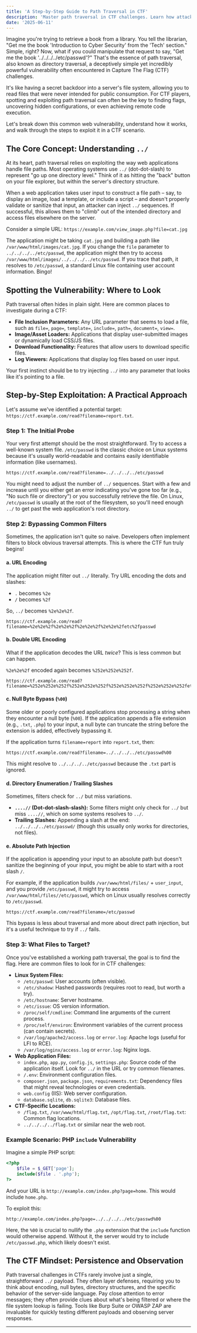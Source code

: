 ```yaml
---
title: 'A Step-by-Step Guide to Path Traversal in CTF'
description: 'Master path traversal in CTF challenges. Learn how attackers exploit directory navigation flaws, bypass filters, and compromise systems step-by-step.'
date: '2025-06-11'
---
```

Imagine you're trying to retrieve a book from a library. You tell the librarian, "Get me the book 'Introduction to Cyber Security' from the 'Tech' section." Simple, right? Now, what if you could manipulate that request to say, "Get me the book '../../../../etc/passwd'?" That's the essence of path traversal, also known as directory traversal, a deceptively simple yet incredibly powerful vulnerability often encountered in Capture The Flag (CTF) challenges.

It's like having a secret backdoor into a server's file system, allowing you to read files that were never intended for public consumption. For CTF players, spotting and exploiting path traversal can often be the key to finding flags, uncovering hidden configurations, or even achieving remote code execution.

Let's break down this common web vulnerability, understand how it works, and walk through the steps to exploit it in a CTF scenario.

## The Core Concept: Understanding `../`

At its heart, path traversal relies on exploiting the way web applications handle file paths. Most operating systems use `../` (dot-dot-slash) to represent "go up one directory level." Think of it as hitting the "back" button on your file explorer, but within the server's directory structure.

When a web application takes user input to construct a file path – say, to display an image, load a template, or include a script – and doesn't properly validate or sanitize that input, an attacker can inject `../` sequences. If successful, this allows them to "climb" out of the intended directory and access files elsewhere on the server.

Consider a simple URL: `https://example.com/view_image.php?file=cat.jpg`

The application might be taking `cat.jpg` and building a path like `/var/www/html/images/cat.jpg`. If you change the `file` parameter to `../../../../etc/passwd`, the application might then try to access `/var/www/html/images/../../../../etc/passwd`. If you trace that path, it resolves to `/etc/passwd`, a standard Linux file containing user account information. Bingo!

## Spotting the Vulnerability: Where to Look

Path traversal often hides in plain sight. Here are common places to investigate during a CTF:

*   **File Inclusion Parameters:** Any URL parameter that seems to load a file, such as `file=`, `page=`, `template=`, `include=`, `path=`, `document=`, `view=`.
*   **Image/Asset Loaders:** Applications that display user-submitted images or dynamically load CSS/JS files.
*   **Download Functionality:** Features that allow users to download specific files.
*   **Log Viewers:** Applications that display log files based on user input.

Your first instinct should be to try injecting `../` into any parameter that looks like it's pointing to a file.

## Step-by-Step Exploitation: A Practical Approach

Let's assume we've identified a potential target: `https://ctf.example.com/read?filename=report.txt`.

### Step 1: The Initial Probe

Your very first attempt should be the most straightforward. Try to access a well-known system file. `/etc/passwd` is the classic choice on Linux systems because it's usually world-readable and contains easily identifiable information (like usernames).

```
https://ctf.example.com/read?filename=../../../../etc/passwd
```

You might need to adjust the number of `../` sequences. Start with a few and increase until you either get an error indicating you've gone too far (e.g., "No such file or directory") or you successfully retrieve the file. On Linux, `/etc/passwd` is usually at the root of the filesystem, so you'll need enough `../` to get past the web application's root directory.

### Step 2: Bypassing Common Filters

Sometimes, the application isn't quite so naive. Developers often implement filters to block obvious traversal attempts. This is where the CTF fun truly begins!

#### a. URL Encoding

The application might filter out `../` literally. Try URL encoding the dots and slashes:

*   `.` becomes `%2e`
*   `/` becomes `%2f`

So, `../` becomes `%2e%2e%2f`.

```
https://ctf.example.com/read?filename=%2e%2e%2f%2e%2e%2f%2e%2e%2f%2e%2e%2fetc%2fpasswd
```

#### b. Double URL Encoding

What if the application decodes the URL *twice*? This is less common but can happen.

`%2e%2e%2f` encoded again becomes `%252e%252e%252f`.

```
https://ctf.example.com/read?filename=%252e%252e%252f%252e%252e%252f%252e%252e%252f%252e%252e%252fetc%252fpasswd
```

#### c. Null Byte Bypass (`%00`)

Some older or poorly configured applications stop processing a string when they encounter a null byte (`%00`). If the application appends a file extension (e.g., `.txt`, `.php`) to your input, a null byte can truncate the string before the extension is added, effectively bypassing it.

If the application turns `filename=report` into `report.txt`, then:

```
https://ctf.example.com/read?filename=../../../../etc/passwd%00
```

This might resolve to `../../../../etc/passwd` because the `.txt` part is ignored.

#### d. Directory Enumeration / Trailing Slashes

Sometimes, filters check for `../` but miss variations.

*   **`....//` (Dot-dot-slash-slash):** Some filters might only check for `../` but miss `....//`, which on some systems resolves to `../`.
*   **Trailing Slashes:** Appending a slash at the end: `../../../../etc/passwd/` (though this usually only works for directories, not files).

#### e. Absolute Path Injection

If the application is appending your input to an absolute path but doesn't sanitize the beginning of your input, you might be able to start with a root slash `/`.

For example, if the application builds `/var/www/html/files/` + `user_input`, and you provide `/etc/passwd`, it might try to access `/var/www/html/files//etc/passwd`, which on Linux usually resolves correctly to `/etc/passwd`.

```
https://ctf.example.com/read?filename=/etc/passwd
```

This bypass is less about traversal and more about direct path injection, but it's a useful technique to try if `../` fails.

### Step 3: What Files to Target?

Once you've established a working path traversal, the goal is to find the flag. Here are common files to look for in CTF challenges:

*   **Linux System Files:**
    *   `/etc/passwd`: User accounts (often visible).
    *   `/etc/shadow`: Hashed passwords (requires root to read, but worth a try).
    *   `/etc/hostname`: Server hostname.
    *   `/etc/issue`: OS version information.
    *   `/proc/self/cmdline`: Command line arguments of the current process.
    *   `/proc/self/environ`: Environment variables of the current process (can contain secrets).
    *   `/var/log/apache2/access.log` or `error.log`: Apache logs (useful for LFI to RCE).
    *   `/var/log/nginx/access.log` or `error.log`: Nginx logs.
*   **Web Application Files:**
    *   `index.php`, `app.py`, `config.js`, `settings.php`: Source code of the application itself. Look for `../` in the URL or try common filenames.
    *   `/.env`: Environment configuration files.
    *   `composer.json`, `package.json`, `requirements.txt`: Dependency files that might reveal technologies or even credentials.
    *   `web.config` (IIS): Web server configuration.
    *   `database.sqlite`, `db.sqlite3`: Database files.
*   **CTF-Specific Locations:**
    *   `/flag.txt`, `/var/www/html/flag.txt`, `/opt/flag.txt`, `/root/flag.txt`: Common flag locations.
    *   `../../../../flag.txt` or similar near the web root.

### Example Scenario: PHP `include` Vulnerability

Imagine a simple PHP script:

```php
<?php
    $file = $_GET['page'];
    include($file . '.php');
?>
```

And your URL is `http://example.com/index.php?page=home`. This would include `home.php`.

To exploit this:

```
http://example.com/index.php?page=../../../../etc/passwd%00
```

Here, the `%00` is crucial to nullify the `.php` extension that the `include` function would otherwise append. Without it, the server would try to include `/etc/passwd.php`, which likely doesn't exist.

## The CTF Mindset: Persistence and Observation

Path traversal challenges in CTFs rarely involve just a single, straightforward `../` payload. They often layer defenses, requiring you to think about encoding, null bytes, directory structures, and the specific behavior of the server-side language. Pay close attention to error messages; they often provide clues about what's being filtered or where the file system lookup is failing. Tools like Burp Suite or OWASP ZAP are invaluable for quickly testing different payloads and observing server responses.

---

